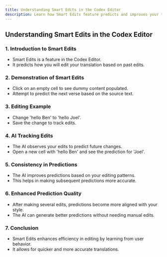 ```yaml
---
title: Understanding Smart Edits in the Codex Editor
description: Learn how Smart Edits feature predicts and improves your translation editing patterns based on past edits for enhanced efficiency
---
```


## Understanding Smart Edits in the Codex Editor

<LoomVideo videoId="88ee500a77df4cccb20dd10c7bcca391" timestamp={0} title="Understanding Smart Edits in the Codex Editor" />

### 1. Introduction to Smart Edits

- Smart Edits is a feature in the Codex Editor.
- It predicts how you will edit your translation based on past edits.

### 2. Demonstration of Smart Edits

- Click on an empty cell to see dummy content populated.
- Attempt to predict the next verse based on the source text.

### 3. Editing Example

- Change 'hello Ben' to 'hello Joel'.
- Save the change to track edits.

### 4. AI Tracking Edits

- The AI observes your edits to predict future changes.
- Open a new cell with 'hello Ben' and see the prediction for 'Joel'.

### 5. Consistency in Predictions

- The AI improves predictions based on your editing patterns.
- This helps in making subsequent predictions more accurate.

### 6. Enhanced Prediction Quality

- After making several edits, predictions become more aligned with your style.
- The AI can generate better predictions without needing manual edits.

### 7. Conclusion

- Smart Edits enhances efficiency in editing by learning from user behavior.
- It allows for quicker and more accurate translations. 